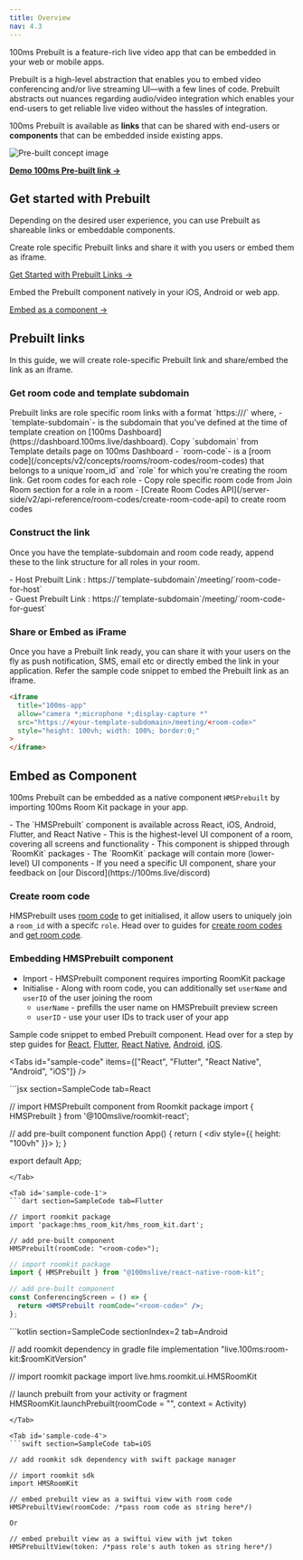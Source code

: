 ```yaml
---
title: Overview
nav: 4.3
---
```


100ms Prebuilt is a feature-rich live video app that can be embedded in your web or mobile apps.

Prebuilt is a high-level abstraction that enables you to embed video conferencing and/or live streaming UI—with a few lines of code. Prebuilt abstracts out nuances regarding audio/video integration which enables your end-users to get reliable live video without the hassles of integration.

100ms Prebuilt is available as **links** that can be shared with end-users or **components** that can be embedded inside existing apps.

![Pre-built concept image](/docs/v2/prebuilt-intro.jpg)

[**Demo 100ms Pre-built link →**](https://examples-videoconferencing.app.100ms.live/meeting/tmz-qdi-cyp)

## Get started with Prebuilt

Depending on the desired user experience, you can use Prebuilt as shareable links or embeddable components.

<FlexContainer>
<Callout icon="link" title="Share or embed Prebuilt Links">

Create role specific Prebuilt links and share it with you users or embed them as iframe.

[Get Started with Prebuilt Links →](#prebuilt-links)

</Callout>

<Callout icon="link" title="Embed natively">
Embed the Prebuilt component natively in your iOS, Android or web app.

[Embed as a component →](#embed-as-component)

</Callout>
</FlexContainer>

## Prebuilt links

In this guide, we will create role-specific Prebuilt link and share/embed the link as an iframe.

<StepsContainer id="use-prebuilt-links">

### Get room code and template subdomain

<FlexContainer>
<Callout icon="link" title="Prebuilt Link Structure">
Prebuilt links are role specific room links with a format `https://<template-subdomain>/<room-code>` where,
    - `template-subdomain`- is the subdomain that you’ve defined at the time of template creation on [100ms Dashboard](https://dashboard.100ms.live/dashboard). Copy `subdomain` from Template details page on 100ms Dashboard
    - `room-code`- is a [room code](/concepts/v2/concepts/rooms/room-codes/room-codes) that belongs to a unique`room_id` and `role` for which you're creating the room link. Get room codes for each role 
            - Copy role specific room code from Join Room section for a role in a room
            - [Create Room Codes API](/server-side/v2/api-reference/room-codes/create-room-code-api) to create room codes
</Callout>
</FlexContainer>

### Construct the link

Once you have the template-subdomain and room code ready, append these to the link structure for all roles in your room.

<FlexContainer>
  <Callout icon="link" title="Prebuilt Link for roles">
    - Host Prebuilt Link :
    https://`template-subdomain`/meeting/`room-code-for-host`<br/>
    - Guest Prebuilt Link : https://`template-subdomain`/meeting/`room-code-for-guest`
  </Callout>
</FlexContainer>

### Share or Embed as iFrame

Once you have a Prebuilt link ready, you can share it with your users on the fly as push notification, SMS, email etc or directly embed the link in your application.
Refer the sample code snippet to embed the Prebuilt link as an iframe.

```html
<iframe
  title="100ms-app"
  allow="camera *;microphone *;display-capture *"
  src="https://<your-template-subdomain>/meeting/<room-code>"
  style="height: 100vh; width: 100%; border:0;"
>
</iframe>
```

</StepsContainer>

## Embed as Component

100ms Prebuilt can be embedded as a native component `HMSPrebuilt` by importing 100ms Room Kit package in your app.

<FlexContainer>
<Callout icon="link" title="Component Basics">
- The `HMSPrebuilt` component is available across React, iOS, Android, Flutter, and React Native
  - This is the highest-level UI component of a room, covering all screens and functionality
- This component is shipped through `RoomKit` packages
  - The `RoomKit` package will contain more (lower-level) UI components
  - If you need a specific UI component, share your feedback on [our Discord](https://100ms.live/discord)
</Callout>
</FlexContainer>

<StepsContainer id="embed-prebuilt-component">

### Create room code

HMSPrebuilt uses [room code](/concepts/v2/concepts/rooms/room-codes/room-codes) to get initialised, it allow users to uniquely join a `room_id` with a specifc `role`. Head over to guides for [create room codes](/server-side/v2/api-reference/room-codes/create-room-code-api) and [get room code](/server-side/v2/api-reference/room-codes/get-room-code-api).

### Embedding HMSPrebuilt component

- Import - HMSPrebuilt component requires importing RoomKit package
- Initialise - Along with room code, you can additionally set `userName` and `userID` of the user joining the room
    - `userName` - prefills the user name on HMSPrebuilt preview screen
    - `userID` - use your user IDs to track user of your app

Sample code snippet to embed Prebuilt component. Head over for a step by step guides for [React](/javascript/v2/quickstart/prebuilt-quickstart), [Flutter](/flutter/v2/quickstart/prebuilt), [React Native](/react-native/v2/quickstart/prebuilt), [Android](/android/v2/quickstart/prebuilt-android), [iOS](https://www.100ms.live/docs/ios/v2/quickstart/prebuilt).

<Tabs
  id="sample-code"
  items={["React", "Flutter", "React Native", "Android", "iOS"]}
/>

<Tab id='sample-code-0'>
```jsx section=SampleCode tab=React

// import HMSPrebuilt component from Roomkit package
import { HMSPrebuilt } from '@100mslive/roomkit-react';

// add pre-built component
function App() {
    return (
        <div style={{ height: "100vh" }}>
            <HMSPrebuilt roomCode="<room-code>" />
        </div>
    );
 }

 export default App;
```
</Tab>

<Tab id='sample-code-1'>
```dart section=SampleCode tab=Flutter

// import roomkit package
import 'package:hms_room_kit/hms_room_kit.dart';

// add pre-built component
HMSPrebuilt(roomCode: "<room-code>");
```
</Tab>

<Tab id='sample-code-2'>

```jsx section=SampleCode tab=React Native
// import roomkit package
import { HMSPrebuilt } from "@100mslive/react-native-room-kit";

// add pre-built component
const ConferencingScreen = () => {
  return <HMSPrebuilt roomCode="<room-code>" />;
};
```

</Tab>

<Tab id='sample-code-3'>
```kotlin section=SampleCode sectionIndex=2 tab=Android

// add roomkit dependency in gradle file
implementation "live.100ms:room-kit:$roomKitVersion"

// import roomkit package
import live.hms.roomkit.ui.HMSRoomKit

// launch prebuilt from your activity or fragment
HMSRoomKit.launchPrebuilt(roomCode = "<room-code>", context = Activity)

```
</Tab>

<Tab id='sample-code-4'>
```swift section=SampleCode tab=iOS

// add roomkit sdk dependency with swift package manager

// import roomkit sdk
import HMSRoomKit

// embed prebuilt view as a swiftui view with room code
HMSPrebuiltView(roomCode: /*pass room code as string here*/)

Or

// embed prebuilt view as a swiftui view with jwt token
HMSPrebuiltView(token: /*pass role's auth token as string here*/)

```
</Tab>

</StepsContainer>
